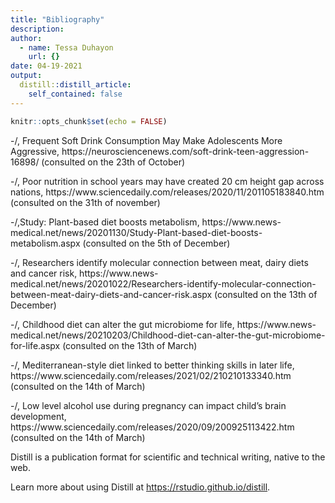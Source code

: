 ```yaml
---
title: "Bibliography"
description:
author:
  - name: Tessa Duhayon
    url: {}
date: 04-19-2021
output:
  distill::distill_article:
    self_contained: false
---
```


```r
knitr::opts_chunk$set(echo = FALSE)
```
-/, Frequent Soft Drink Consumption May Make Adolescents More Aggressive, https://neurosciencenews.com/soft-drink-teen-aggression-16898/ (consulted on the 23th of October)

-/, Poor nutrition in school years may have created 20 cm height gap across nations, https://www.sciencedaily.com/releases/2020/11/201105183840.htm (consulted on the 31th of november)

-/,Study: Plant-based diet boosts metabolism, https://www.news-medical.net/news/20201130/Study-Plant-based-diet-boosts-metabolism.aspx (consulted on the 5th of December)

-/, Researchers identify molecular connection between meat, dairy diets and cancer risk, https://www.news-medical.net/news/20201022/Researchers-identify-molecular-connection-between-meat-dairy-diets-and-cancer-risk.aspx (consulted on the 13th of December)

-/, Childhood diet can alter the gut microbiome for life, https://www.news-medical.net/news/20210203/Childhood-diet-can-alter-the-gut-microbiome-for-life.aspx (consulted on the 13th of March)

-/, Mediterranean-style diet linked to better thinking skills in later life, https://www.sciencedaily.com/releases/2021/02/210210133340.htm (consulted on the 14th of March)

-/, Low level alcohol use during pregnancy can impact child's brain development, https://www.sciencedaily.com/releases/2020/09/200925113422.htm (consulted on the 14th of March)

Distill is a publication format for scientific and technical writing, native to the web.

Learn more about using Distill at <https://rstudio.github.io/distill>.

